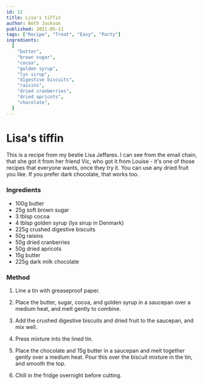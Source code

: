 ```yaml
---
id: 12
title: Lisa's tiffin
author: Beth Jackson
published: 2021-05-11
tags: ["Recipe", "Treat", "Easy", "Party"]
ingredients:
  [
    "butter",
    "brown sugar",
    "cocoa",
    "golden syrup",
    "lys sirup",
    "digestive biscuits",
    "raisins",
    "dried cranberries",
    "dried apricots",
    "chocolate",
  ]
---
```


# Lisa's tiffin

<BlogTextWrapper>

This is a recipe from my bestie Lisa Jeffares. I can see from the email chain, that she got it from her friend Vic, who got it from Louise - it's one of those recipes that everyone wants, once they try it. You can use any dried fruit you like. If you prefer dark chocolate, that works too.

</BlogTextWrapper>

<BlogTextWrapper>

### Ingredients

- 100g butter
- 25g soft brown sugar
- 3 tblsp cocoa
- 4 tblsp golden syrup (lys sirup in Denmark)
- 225g crushed digestive biscuits
- 50g raisins
- 50g dried cranberries
- 50g dried apricots
- 15g butter
- 225g dark milk chocolate

</BlogTextWrapper>

<BlogTextWrapper>

### Method

1. Line a tin with greaseproof paper.

2. Place the butter, sugar, cocoa, and golden syrup in a saucepan over a medium heat, and melt gently to combine.

3. Add the crushed digestive biscuits and dried fruit to the saucepan, and mix well.

4. Press mixture into the lined tin.

5. Place the chocolate and 15g butter in a saucepan and melt together gently over a medium heat. Pour this over the biscuit mixture in the tin, and smooth the top.

6. Chill in the fridge overnight before cutting.

</BlogTextWrapper>

<ClickableTags tags={tags} />
